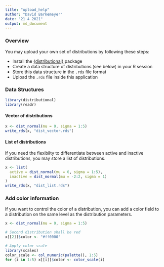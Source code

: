```yaml
---
title: "upload_help"
author: "David Barkemeyer"
date: "21 4 2021"
output: md_document
---
```


### Overview

You may upload your own set of distributions by following these steps:

* Install the [{distributional}](https://github.com/mitchelloharawild/distributional) package
* Create a data structure of distributions (see below) in your R session
* Store this data structure in the `.rds` file format
* Upload the `.rds` file inside this application

### Data Structures

```r
library(distributional)
library(readr)
```

#### Vector of distributions

```r
x <- dist_normal(mu = 0, sigma = 1:5)
write_rds(x, "dist_vector.rds")
```

#### List of distributions

If you need the flexibilty to differentiate between active and inactive distributions, you may store a list of distributions.

```r
x <- list(
  active = dist_normal(mu = 0, sigma = 1:5),
  inactive = dist_normal(mu = -2:2, sigma = 1)
)
write_rds(x, "dist_list.rds")
```

### Add color information

If you want to control the color of a distribution, you can add a color field to a distribution on the same level as the distribution parameters.

```r
x <- dist_normal(mu = 0, sigma = 1:5)

# Second distribution shall be red
x[[2]]$color <- "#ff0000"

# Apply color scale
library(scales)
color_scale <- col_numeric(palette(), 1:5)
for (i in 1:5) x[[i]]$color <- color_scale(i)
```
